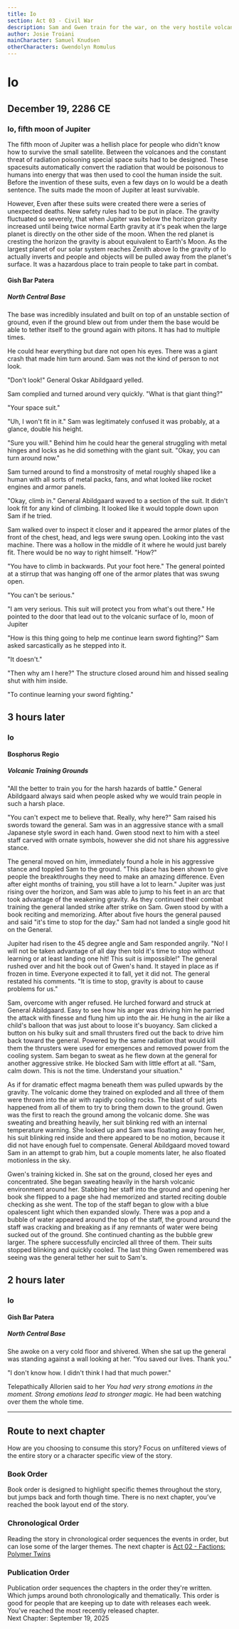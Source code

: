 ```yaml
---
title: Io 
section: Act 03 - Civil War
description: Sam and Gwen train for the war, on the very hostile volcanic moon of Jupiter.
author: Josie Troiani
mainCharacter: Samuel Knudsen
otherCharacters: Gwendolyn Romulus
---
```

# Io

## December 19, 2286 CE

### Io, fifth moon of Jupiter

The fifth moon of Jupiter was a hellish place for people who didn't know how to survive the small satellite. Between the volcanoes and the constant threat of radiation poisoning special space suits had to be designed. These spacesuits automatically convert the radiation that would be poisonous to humans into energy that was then used to cool the human inside the suit. Before the invention of these suits, even a few days on Io would be a death sentence. The suits made the moon of Jupiter at least survivable.

However, Even after these suits were created there were a series of unexpected deaths. New safety rules had to be put in place. The gravity fluctuated so severely, that when Jupiter was below the horizon gravity increased until being twice normal Earth gravity at it's peak when the large planet is directly on the other side of the moon. When the red planet is cresting the horizon the gravity is about equivalent to Earth's Moon. As the largest planet of our solar system reaches Zenith above Io the gravity of Io actually inverts and people and objects will be pulled away from the planet's surface. It was a hazardous place to train people to take part in combat.

#### Gish Bar Patera

##### North Central Base

The base was incredibly insulated and built on top of an unstable section of ground, even if the ground blew out from under them the base would be able to tether itself to the ground again with pitons. It has had to multiple times.

He could hear everything but dare not open his eyes. There was a giant crash that made him turn around. Sam was not the kind of person to not look.

"Don't look!" General Oskar Abildgaard yelled.

Sam complied and turned around very quickly. "What is that giant thing?"

"Your space suit."

"Uh, I won't fit in it." Sam was legitimately confused it was probably, at a glance, double his height.

"Sure you will." Behind him he could hear the general struggling with metal hinges and locks as he did something with the giant suit. "Okay, you can turn around now."

Sam turned around to find a monstrosity of metal roughly shaped like a human with all sorts of metal packs, fans, and what looked like rocket engines and armor panels.

"Okay, climb in." General Abildgaard waved to a section of the suit. It didn't look fit for any kind of climbing. It looked like it would topple down upon Sam if he tried.

Sam walked over to inspect it closer and it appeared the armor plates of the front of the chest, head, and legs were swung open. Looking into the vast machine. There was a hollow in the middle of it where he would just barely fit. There would be no way to right himself. "How?"

"You have to climb in backwards. Put your foot here." The general pointed at a stirrup that was hanging off one of the armor plates that was swung open.

"You can't be serious."

"I am very serious. This suit will protect you from what's out there." He pointed to the door that lead out to the volcanic surface of Io, moon of Jupiter

"How is this thing going to help me continue learn sword fighting?" Sam asked sarcastically as he stepped into it.

"It doesn't."

"Then why am I here?" The structure closed around him and hissed sealing shut with him inside.

"To continue learning your sword fighting."

## 3 hours later

### Io

#### Bosphorus Regio

##### Volcanic Training Grounds

"All the better to train you for the harsh hazards of battle." General Abildgaard always said when people asked why we would train people in such a harsh place.

"You can't expect me to believe that. Really, why here?" Sam raised his swords toward the general. Sam was in an aggressive stance with a small Japanese style sword in each hand. Gwen stood next to him with a steel staff carved with ornate symbols, however she did not share his aggressive stance.

The general moved on him, immediately found a hole in his aggressive stance and toppled Sam to the ground. "This place has been shown to give people the breakthroughs they need to make an amazing difference. Even after eight months of training, you still have a lot to learn." Jupiter was just rising over the horizon, and Sam was able to jump to his feet in an arc that took advantage of the weakening gravity. As they continued their combat training the general landed strike after strike on Sam. Gwen stood by with a book reciting and memorizing. After about five hours the general paused and said "it's time to stop for the day." Sam had not landed a single good hit on the General.

Jupiter had risen to the 45 degree angle and Sam responded angrily. "No! I will not be taken advantage of all day then told it's time to stop without learning or at least landing one hit! This suit is impossible!"  The general rushed over and hit the book out of Gwen's hand. It stayed in place as if frozen in time. Everyone expected it to fall, yet it did not. The general restated his comments. "It is time to stop, gravity is about to cause problems for us."

Sam, overcome with anger refused. He lurched forward and struck at General Abildgaard. Easy to see how his anger was driving him he parried the attack with finesse and flung him up into the air. He hung in the air like a child's balloon that was just about to loose it's buoyancy. Sam clicked a button on his bulky suit and small thrusters fired out the back to drive him back toward the general. Powered by the same radiation that would kill them the thrusters were used for emergences and removed power from the cooling system. Sam began to sweat as he flew down at the general for another aggressive strike. He blocked Sam with little effort at all. "Sam, calm down. This is not the time. Understand your situation."

As if for dramatic effect magma beneath them was pulled upwards by the gravity. The volcanic dome they trained on exploded and all three of them were thrown into the air with rapidly cooling rocks. The blast of suit jets happened from all of them to try to bring them down to the ground. Gwen was the first to reach the ground among the volcanic dome. She was sweating and breathing heavily, her suit blinking red with an internal temperature warning. She looked up and Sam was floating away from her, his suit blinking red inside and there appeared to be no motion, because it did not have enough fuel to compensate. General Abildgaard moved toward Sam in an attempt to grab him, but a couple moments later, he also floated motionless in the sky.

Gwen's training kicked in. She sat on the ground, closed her eyes and concentrated. She began sweating heavily in the harsh volcanic environment around her. Stabbing her staff into the ground and opening her book she flipped to a page she had memorized and started reciting double checking as she went. The top of the staff began to glow with a blue opalescent light which then expanded slowly. There was a pop and a bubble of water appeared around the top of the staff, the ground around the staff was cracking and breaking as if any remnants of water were being sucked out of the ground. She continued chanting as the bubble grew larger. The sphere successfully encircled all three of them. Their suits stopped blinking and quickly cooled. The last thing Gwen remembered was seeing was the general tether her suit to Sam's.

## 2 hours later

### Io

#### Gish Bar Patera

##### North Central Base

She awoke on a very cold floor and shivered. When she sat up the general was standing against a wall looking at her. "You saved our lives. Thank you."

"I don't know how. I didn't think I had that much power."

Telepathically Allorien said to her *You had very strong emotions in the moment. Strong emotions lead to stronger magic.* He had been watching over them the whole time.

---

## Route to next chapter

How are you choosing to consume this story?
Focus on unfiltered views of the entire story or a character specific view of the story.


### Book Order

Book order is designed to highlight specific themes throughout the story, but jumps back and forth though time.
<Callout type="info" emoji="️📖">
    There is no next chapter, you’ve reached the book layout end of the story.
</Callout>

### Chronological Order

Reading the story in chronological order sequences the events in order, but can lose some of the larger themes.
<Callout type="info" emoji="️🕰️">
    The next chapter is [Act 02 - Factions: Polymer Twins](../factions/polymertwins.mdx)
</Callout>

### Publication Order

Publication order sequences the chapters in the order they're written. Which jumps around both chronologically and thematically. This order is good for people that are keeping up to date with releases each week.
<Callout type="info" emoji="️✍️">
    You’ve reached the most recently released chapter.  
    Next Chapter: September 19, 2025
</Callout>
